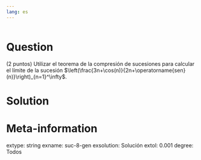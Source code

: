 ```yaml
---
lang: es
---
```


```r

```

Question
========
(2 puntos) Utilizar el teorema de la compresión de sucesiones para calcular el límite de la sucesión $\left(\frac{3n+\cos(n)}{2n+\operatorname{sen}(n)}\right)_{n=1}^\infty$.

Solution
========


Meta-information
================
extype: string
exname: suc-8-gen
exsolution: Solución
extol: 0.001
degree: Todos